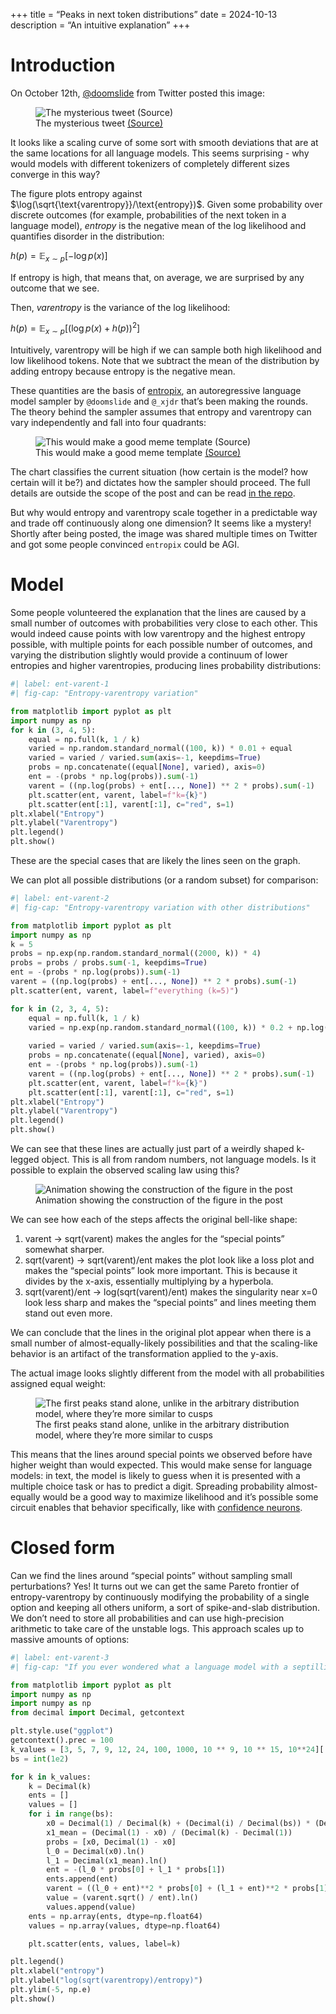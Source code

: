 +++
title = "Peaks in next token distributions"
date = 2024-10-13
description = "An intuitive explanation"
+++

# Introduction

On October 12th, [@doomslide](https://x.com/doomslide) from Twitter posted this image:

![The mysterious tweet [(Source)](https://x.com/doomslide/status/1845137256148762952)](/entropix_scrot.png)

It looks like a scaling curve of some sort with smooth deviations that are at the same locations for all language models. This seems surprising - why would models with different tokenizers of completely different sizes converge in this way?

The figure plots entropy against $\log(\sqrt{\text{varentropy}}/\text{entropy})$. Given some probability over discrete outcomes (for example, probabilities of the next token in a language model), _entropy_ is the negative mean of the log likelihood and quantifies disorder in the distribution:

$h(p) = \mathbb{E}_{x \sim p} [-\log p(x)]$

If entropy is high, that means that, on average, we are surprised by any outcome that we see.

Then, _varentropy_ is the variance of the log likelihood:

$h(p) = \mathbb{E}_{x \sim p} [(\log p(x) + h(p))^2]$

Intuitively, varentropy will be high if we can sample both high likelihood and low likelihood tokens.
Note that we subtract the mean of the distribution by adding entropy because entropy is the negative mean.

These quantities are the basis of [entropix](https://github.com/xjdr-alt/entropix), an autoregressive language model sampler by `@doomslide` and `@_xjdr` that's been making the rounds. The theory behind the sampler assumes that entropy and varentropy can vary independently and fall into four quadrants:

![This would make a good meme template [(Source)](https://github.com/xjdr-alt/entropix)](/entropy_quadrants.png)

The chart classifies the current situation (how certain is the model? how certain will it be?) and dictates how the sampler should proceed. The full details are outside the scope of the post and can be read [in the repo](https://github.com/xjdr-alt/entropix).

But why would entropy and varentropy scale together in a predictable way and trade off continuously along one dimension? It seems like a mystery! Shortly after being posted, the image was shared multiple times on Twitter and got some people convinced `entropix` could be AGI.

# Model

Some people volunteered the explanation that the lines are caused by a small number of outcomes with probabilities very close to each other. This would indeed cause points with low varentropy and the highest entropy possible, with multiple points for each possible number of outcomes, and varying the distribution slightly would provide a continuum of lower entropies and higher varentropies, producing lines probability distributions:

```python
#| label: ent-varent-1  
#| fig-cap: "Entropy-varentropy variation"

from matplotlib import pyplot as plt
import numpy as np
for k in (3, 4, 5):
    equal = np.full(k, 1 / k)
    varied = np.random.standard_normal((100, k)) * 0.01 + equal
    varied = varied / varied.sum(axis=-1, keepdims=True)
    probs = np.concatenate((equal[None], varied), axis=0)
    ent = -(probs * np.log(probs)).sum(-1)
    varent = ((np.log(probs) + ent[..., None]) ** 2 * probs).sum(-1)
    plt.scatter(ent, varent, label=f"k={k}")
    plt.scatter(ent[:1], varent[:1], c="red", s=1)
plt.xlabel("Entropy")
plt.ylabel("Varentropy")
plt.legend()
plt.show()
```

These are the special cases that are likely the lines seen on the graph.

We can plot all possible distributions (or a random subset) for comparison:

```python
#| label: ent-varent-2
#| fig-cap: "Entropy-varentropy variation with other distributions"

from matplotlib import pyplot as plt
import numpy as np
k = 5
probs = np.exp(np.random.standard_normal((2000, k)) * 4)
probs = probs / probs.sum(-1, keepdims=True)
ent = -(probs * np.log(probs)).sum(-1)
varent = ((np.log(probs) + ent[..., None]) ** 2 * probs).sum(-1)
plt.scatter(ent, varent, label=f"everything (k=5)")

for k in (2, 3, 4, 5):
    equal = np.full(k, 1 / k)
    varied = np.exp(np.random.standard_normal((100, k)) * 0.2 + np.log(equal))
    
    varied = varied / varied.sum(axis=-1, keepdims=True)
    probs = np.concatenate((equal[None], varied), axis=0)
    ent = -(probs * np.log(probs)).sum(-1)
    varent = ((np.log(probs) + ent[..., None]) ** 2 * probs).sum(-1)
    plt.scatter(ent, varent, label=f"k={k}")
    plt.scatter(ent[:1], varent[:1], c="red", s=1)
plt.xlabel("Entropy")
plt.ylabel("Varentropy")
plt.legend()
plt.show()
```

We can see that these lines are actually just part of a weirdly shaped k-legged object. This is all from random numbers, not language models. Is it possible to explain the observed scaling law using this?

![Animation showing the construction of the figure in the post](/entropy_morph.gif)

We can see how each of the steps affects the original bell-like shape:

1. varent -> sqrt(varent) makes the angles for the "special points" somewhat sharper.
2. sqrt(varent) -> sqrt(varent)/ent makes the plot look like a loss plot and makes the "special points" look more important. This is because it divides by the x-axis, essentially multiplying by a hyperbola.
3. sqrt(varent)/ent -> log(sqrt(varent)/ent) makes the singularity near x=0 look less sharp and makes the "special points" and lines meeting them stand out even more.

We can conclude that the lines in the original plot appear when there is a small number of almost-equally-likely possibilities and that the scaling-like behavior is an artifact of the transformation applied to the y-axis.

The actual image looks slightly different from the model with all probabilities assigned equal weight:

![The first peaks stand alone, unlike in the arbitrary distribution model, where they're more similar to cusps](/entropy_first_peak.png)

This means that the lines around special points we observed before have higher weight than would expected. This would make sense for language models: in text, the model is likely to guess when it is presented with a multiple choice task or has to predict a digit. Spreading probability almost-equally would be a good way to maximize likelihood and it's possible some circuit enables that behavior specifically, like with [confidence neurons](https://arxiv.org/abs/2406.16254).

# Closed form

Can we find the lines around "special points" without sampling small perturbations? Yes! It turns out we can get the same Pareto frontier of entropy-varentropy by continuously modifying the probability of a single option and keeping all others uniform, a sort of spike-and-slab distribution. We don't need to store all probabilities and can use high-precision arithmetic to take care of the unstable logs. This approach scales up to massive amounts of options:

```python
#| label: ent-varent-3
#| fig-cap: "If you ever wondered what a language model with a septillion tokens looks like"

from matplotlib import pyplot as plt
import numpy as np
import numpy as np
from decimal import Decimal, getcontext

plt.style.use("ggplot")
getcontext().prec = 100
k_values = [3, 5, 7, 9, 12, 24, 100, 1000, 10 ** 9, 10 ** 15, 10**24][:4]
bs = int(1e2)

for k in k_values:
    k = Decimal(k)
    ents = []
    values = []
    for i in range(bs):
        x0 = Decimal(1) / Decimal(k) + (Decimal(i) / Decimal(bs)) * (Decimal(1) - Decimal(1) / Decimal(k))
        x1_mean = (Decimal(1) - x0) / (Decimal(k) - Decimal(1))
        probs = [x0, Decimal(1) - x0]
        l_0 = Decimal(x0).ln()
        l_1 = Decimal(x1_mean).ln()
        ent = -(l_0 * probs[0] + l_1 * probs[1])
        ents.append(ent)
        varent = ((l_0 + ent)**2 * probs[0] + (l_1 + ent)**2 * probs[1])
        value = (varent.sqrt() / ent).ln()
        values.append(value)
    ents = np.array(ents, dtype=np.float64)
    values = np.array(values, dtype=np.float64)

    plt.scatter(ents, values, label=k)

plt.legend()
plt.xlabel("entropy")
plt.ylabel("log(sqrt(varentropy)/entropy)")
plt.ylim(-5, np.e)
plt.show()
```
